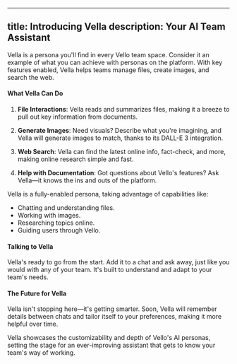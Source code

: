 ---
title: Introducing Vella
description: Your AI Team Assistant
----

Vella is a persona you'll find in every Vello team space. Consider it an example of what you can achieve with personas on the platform. With key features enabled, Vella helps teams manage files, create images, and search the web.

#### What Vella Can Do

1. **File Interactions**: Vella reads and summarizes files, making it a breeze to pull out key information from documents.

2. **Generate Images**: Need visuals? Describe what you're imagining, and Vella will generate images to match, thanks to its DALL-E 3 integration.

3. **Web Search**: Vella can find the latest online info, fact-check, and more, making online research simple and fast.

4. **Help with Documentation**: Got questions about Vello's features? Ask Vella—it knows the ins and outs of the platform.

Vella is a fully-enabled persona, taking advantage of capabilities like:

- Chatting and understanding files.
- Working with images.
- Researching topics online.
- Guiding users through Vello.

#### Talking to Vella

Vella's ready to go from the start. Add it to a chat and ask away, just like you would with any of your team. It's built to understand and adapt to your team's needs.

#### The Future for Vella

Vella isn't stopping here—it's getting smarter. Soon, Vella will remember details between chats and tailor itself to your preferences, making it more helpful over time.

Vella showcases the customizability and depth of Vello's AI personas, setting the stage for an ever-improving assistant that gets to know your team's way of working.
